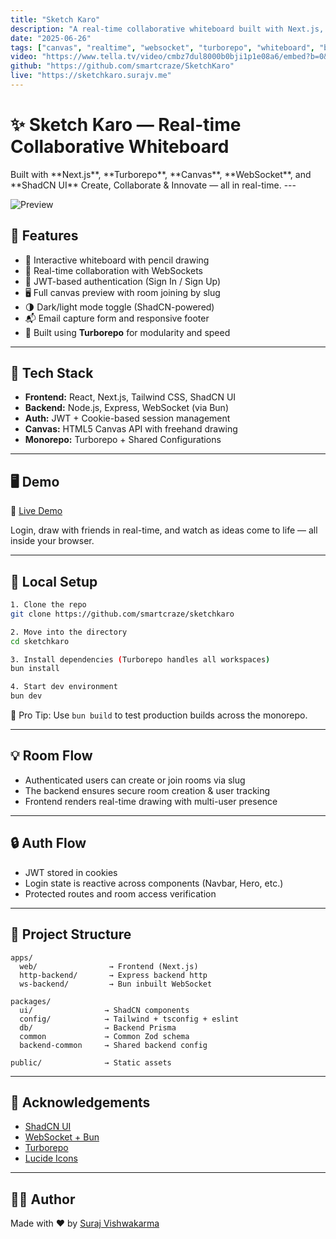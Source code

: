 ```yaml
---
title: "Sketch Karo"
description: "A real-time collaborative whiteboard built with Next.js, Canvas, WebSockets, and Turborepo."
date: "2025-06-26"
tags: ["canvas", "realtime", "websocket", "turborepo", "whiteboard", "bun"]
video: "https://www.tella.tv/video/cmbz7dul8000b0bji1p1e08a6/embed?b=0&title=0&a=0&loop=0&t=0&muted=0&wt=0"
github: "https://github.com/smartcraze/SketchKaro"
live: "https://sketchkaro.surajv.me"
---
```




# ✨ Sketch Karo — Real-time Collaborative Whiteboard
<Note type="success">
 Built with **Next.js**, **Turborepo**, **Canvas**, **WebSocket**, and **ShadCN UI**  
 Create, Collaborate & Innovate — all in real-time.
</Note>
---

![Preview](/preview.png)

## 🚀 Features

* 🎨 Interactive whiteboard with pencil drawing  
* 🤝 Real-time collaboration with WebSockets  
* 🔐 JWT-based authentication (Sign In / Sign Up)  
* 🖥️ Full canvas preview with room joining by slug  
* 🌗 Dark/light mode toggle (ShadCN-powered)  
* 📬 Email capture form and responsive footer  
* 🔧 Built using **Turborepo** for modularity and speed  

---

## 🧱 Tech Stack

* **Frontend:** React, Next.js, Tailwind CSS, ShadCN UI  
* **Backend:** Node.js, Express, WebSocket (via Bun)  
* **Auth:** JWT + Cookie-based session management  
* **Canvas:** HTML5 Canvas API with freehand drawing  
* **Monorepo:** Turborepo + Shared Configurations  

---

## 🖥️ Demo

🔗 [Live Demo](https://sketchkaro.surajv.me)

Login, draw with friends in real-time, and watch as ideas come to life — all inside your browser.

---

## 💪 Local Setup

```bash
1. Clone the repo
git clone https://github.com/smartcraze/sketchkaro

2. Move into the directory
cd sketchkaro

3. Install dependencies (Turborepo handles all workspaces)
bun install

4. Start dev environment
bun dev
````

🧠 Pro Tip: Use `bun build` to test production builds across the monorepo.

---

## 💡 Room Flow

* Authenticated users can create or join rooms via slug
* The backend ensures secure room creation & user tracking
* Frontend renders real-time drawing with multi-user presence

---

## 🔒 Auth Flow

* JWT stored in cookies
* Login state is reactive across components (Navbar, Hero, etc.)
* Protected routes and room access verification

---

## 📁 Project Structure

```
apps/
  web/                → Frontend (Next.js)
  http-backend/       → Express backend http
  ws-backend/         → Bun inbuilt WebSocket

packages/
  ui/                → ShadCN components
  config/            → Tailwind + tsconfig + eslint
  db/                → Backend Prisma
  common             → Common Zod schema
  backend-common     → Shared backend config

public/              → Static assets
```

---

## 🙌 Acknowledgements

* [ShadCN UI](https://ui.shadcn.com)
* [WebSocket + Bun](https://bun.sh)
* [Turborepo](https://turbo.build)
* [Lucide Icons](https://lucide.dev)

---

## 🧑‍💻 Author

Made with ❤️ by [Suraj Vishwakarma](https://twitter.com/surajv354)
